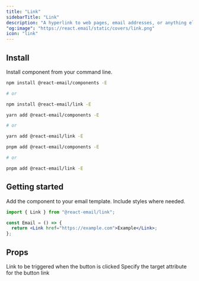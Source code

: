```yaml
---
title: "Link"
sidebarTitle: "Link"
description: "A hyperlink to web pages, email addresses, or anything else a URL can address."
"og:image": "https://react.email/static/covers/link.png"
icon: "link"
---
```


## Install

Install component from your command line.

<CodeGroup>

```sh npm
npm install @react-email/components -E

# or

npm install @react-email/link -E
```

```sh yarn
yarn add @react-email/components -E

# or

yarn add @react-email/link -E
```

```sh pnpm
pnpm add @react-email/components -E

# or

pnpm add @react-email/link -E
```

</CodeGroup>

## Getting started

Add the component to your email template. Include styles where needed.

```jsx
import { Link } from "@react-email/link";

const Email = () => {
  return <Link href="https://example.com">Example</Link>;
};
```

## Props

<ResponseField name="href" type="string" required>
  Link to be triggered when the button is clicked
</ResponseField>

<ResponseField name="target" type="string" default="_blank">
  Specify the target attribute for the button link
</ResponseField>

<Snippet file="support.mdx" />
